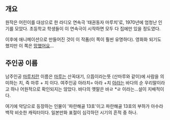 == 개요 ==
원작은 어린이를 대상으로 한 라디오 연속극 '태권동자 마루치'로, 1970년에 엄청난 인기를 모았다. 초등학교 학생들이 이 연속극이 시작하면 모두 다 집에만 있을 정도였다.

이후에 애니메이션으로 만들어진 것이 이 작품(이 쪽이 훨씬 유명하다). 영화화 되기도 했지만 이 쪽은 [[망했어요]]...

== 주인공 이름 ==
남주인공 [[마루치]]란 이름은 [[마루]]는 산꼭대기, 으뜸이라는뜻 (산마루와 같이)에 사람을 의미하는 치, 즉 마루 + 치 이다. 여주인공 아라치= 아라 +치   [[아라]]는 바다의 순 우리말이라고 하나 어원적으로 확인되지는 않았다. 바다의 옛말은 바ㄹ *ㄹ 이라는...설이 지배적이다.

여기에 악당으로 등장하는 인물이 '파란해골 13호'이고 파란해골 13호의 부하가 아수라 백작 비슷한 캐릭터이다. 일본만화 표절이 심각하던 시기의 흔적 중 하나. 
 
